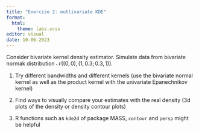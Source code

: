 ```yaml
---
title: "Exercise 2: mutlivariate KDE"
format: 
  html:
    theme: labs.scss
editor: visual
date: 10-06-2023
---
```


Consider bivariate kernel density estimator. Simulate data from bivariate normak distribution $\mathcal{N}((0,0), (1, 0.3; 0.3, 1))$.

1. Try different bandwidths and different kernels (use the bivariate normal kernel as well as the product kernel with the univariate Epanechnikov kernel)

2. Find ways to visually compare your estimates with the real density (3d plots of the density or density contour plots)

3. R functions such as `kde2d` of package MASS, `contour` and `persp` might be helpful